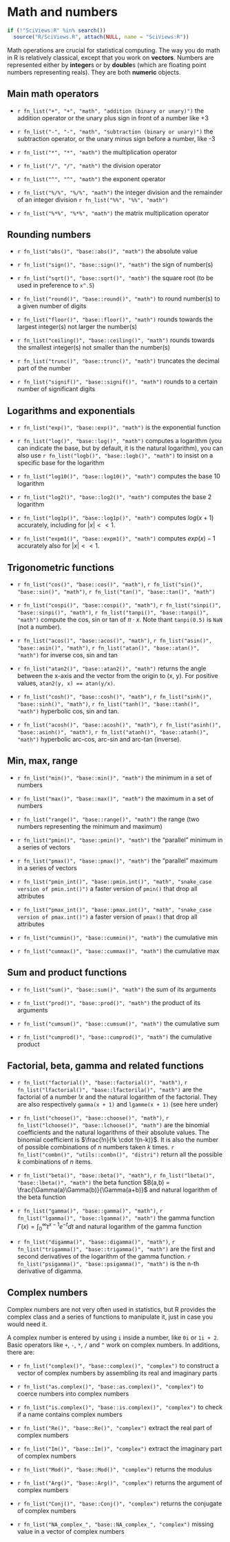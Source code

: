 # Math and numbers

```r
if (!"SciViews:R" %in% search())
  source("R/SciViews.R", attach(NULL, name = "SciViews:R"))
```

Math operations are crucial for statistical computing. The way you do math in R is relatively classical, except that you work on **vectors**. Numbers are represented either by **integer**s or by **double**s (which are floating point numbers representing reals). They are both **numeric** objects.

## Main math operators

-   `r fn_list("+", "+", "math", "addition (binary or unary)")` the addition operator or the unary plus sign in front of a number like +3

-   `r fn_list("-", "-", "math", "subtraction (binary or unary)")` the subtraction operator, or the unary minus sign before a number, like -3

-   `r fn_list("*", "*", "math")` the multiplication operator

-   `r fn_list("/", "/", "math")` the division operator

-   `r fn_list("^", "^", "math")` the exponent operator

-   `r fn_list("%/%", "%/%", "math")` the integer division and the remainder of an integer division `r fn_list("%%", "%%", "math")`

-   `r fn_list("%*%", "%*%", "math")` the matrix multiplication operator

## Rounding numbers

-   `r fn_list("abs()", "base::abs()", "math")` the absolute value

-   `r fn_list("sign()", "base::sign()", "math")` the sign of number(s)

-   `r fn_list("sqrt()", "base::sqrt()", "math")` the square root (to be used in preference to `x^.5`)

-   `r fn_list("round()", "base::round()", "math")` to round number(s) to a given number of digits

-   `r fn_list("floor()", "base::floor()", "math")` rounds towards the largest integer(s) not larger the number(s)

-   `r fn_list("ceiling()", "base::ceiling()", "math")` rounds towards the smallest integer(s) not smaller than the number(s)

-   `r fn_list("trunc()", "base::trunc()", "math")` truncates the decimal part of the number

-   `r fn_list("signif()", "base::signif()", "math")` rounds to a certain number of significant digits

## Logarithms and exponentials

-   `r fn_list("exp()", "base::exp()", "math")` is the exponential function

-   `r fn_list("log()", "base::log()", "math")` computes a logarithm (you can indicate the base, but by default, it is the natural logarithm), you can also use `r fn_list("logb()", "base::logb()", "math")` to insist on a specific base for the logarithm

-   `r fn_list("log10()", "base::log10()", "math")` computes the base 10 logarithm

-   `r fn_list("log2()", "base::log2()", "math")` computes the base 2 logarithm

-   `r fn_list("log1p()", "base::log1p()", "math")` computes $log(x + 1)$ accurately, including for $|x| << 1$.

-   `r fn_list("expm1()", "base::expm1()", "math")` computes $exp(x) - 1$ accurately also for $|x| << 1$.

## Trigonometric functions

-   `r fn_list("cos()", "base::cos()", "math")`, `r fn_list("sin()", "base::sin()", "math")`, `r fn_list("tan()", "base::tan()", "math")`

-   `r fn_list("cospi()", "base::cospi()", "math")`, `r fn_list("sinpi()", "base::sinpi()", "math")`, `r fn_list("tanpi()", "base::tanpi()", "math")` compute the cos, sin or tan of $\pi \cdot x$. Note thant `tanpi(0.5)` is `NaN` (not a number).

-   `r fn_list("acos()", "base::acos()", "math")`, `r fn_list("asin()", "base::asin()", "math")`, `r fn_list("atan()", "base::atan()", "math")` for inverse cos, sin and tan

-   `r fn_list("atan2()", "base::atan2()", "math")` returns the angle between the x-axis and the vector from the origin to (x, y). For positive values, `atan2(y, x) == atan(y/x)`.

-   `r fn_list("cosh()", "base::cosh()", "math")`, `r fn_list("sinh()", "base::sinh()", "math")`, `r fn_list("tanh()", "base::tanh()", "math")` hyperbolic cos, sin and tan.

-   `r fn_list("acosh()", "base::acosh()", "math")`, `r fn_list("asinh()", "base::asinh()", "math")`, `r fn_list("atanh()", "base::atanh()", "math")` hyperbolic arc-cos, arc-sin and arc-tan (inverse).

## Min, max, range

-   `r fn_list("min()", "base::min()", "math")` the minimum in a set of numbers

-   `r fn_list("max()", "base::max()", "math")` the maximum in a set of numbers

-   `r fn_list("range()", "base::range()", "math")` the range (two numbers representing the minimum and maximum)

-   `r fn_list("pmin()", "base::pmin()", "math")` the "parallel" minimum in a series of vectors

-   `r fn_list("pmax()", "base::pmax()", "math")` the "parallel" maximum in a series of vectors

-   `r fn_list("pmin_int()", "base::pmin.int()", "math", "snake_case version of pmin.int()")` a faster version of `pmin()` that drop all attributes

-   `r fn_list("pmax_int()", "base::pmax.int()", "math", "snake_case version of pmax.int()")` a faster version of `pmax()` that drop all attributes

-   `r fn_list("cummin()", "base::cummin()", "math")` the cumulative min

-   `r fn_list("cummax()", "base::cummax()", "math")` the cumulative max

## Sum and product functions

-   `r fn_list("sum()", "base::sum()", "math")` the sum of its arguments

-   `r fn_list("prod()", "base::prod()", "math")` the product of its arguments

-   `r fn_list("cumsum()", "base::cumsum()", "math")` the cumulative sum

-   `r fn_list("cumprod()", "base::cumprod()", "math")` the cumulative product

## Factorial, beta, gamma and related functions

-   `r fn_list("factorial()", "base::factorial()", "math")`, `r fn_list("lfactorial()", "base::lfactorila()", "math")` are the factorial of a number $!x$ and the natural logarithm of the factorial. They are also respectively `gamma(x + 1)` and `lgamme(x + 1)` (see here under)

-   `r fn_list("choose()", "base::choose()", "math")`, `r fn_list("lchoose()", "base::lchoose()", "math")` are the binomial coefficients and the natural logarithms of their absolute values. The binomial coefficient is $\frac{!n}{!k \cdot !(n-k)}$. It is also the number of possible combinations of *n* numbers taken $k$ times. `r fn_list("combn()", "utils::combn()", "distri")` return all the possible *k* combinations of *n* items.

-   `r fn_list("beta()", "base::beta()", "math")`, `r fn_list("lbeta()", "base::lbeta()", "math")` the beta function $B(a,b) = \frac{\Gamma(a)\Gamma(b)}{\Gamma(a+b)}$ and natural logarithm of the beta function

-   `r fn_list("gamma()", "base::gamma()", "math")`, `r fn_list("lgamma()", "base::lgamma()", "math")` the gamma function $\Gamma(x) = \int_0^\infty t^{x-1} e^{-t} dt$ and natural logarithm of the gamma function

-   `r fn_list("digamma()", "base::digamma()", "math")`, `r fn_list("trigamma()", "base::trigamma()", "math")` are the first and second derivatives of the logarithm of the gamma function. `r fn_list("psigamma()", "base::psigamma()", "math")` is the n-th derivative of digamma.

## Complex numbers

Complex numbers are not very often used in statistics, but R provides the complex class and a series of functions to manipulate it, just in case you would need it.

A complex number is entered by using `i` inside a number, like `0i` or `1i + 2`. Basic operators like `+`, `-`, `*`, `/` and `^` work on complex numbers. In additions, there are:

-   `r fn_list("complex()", "base::complex()", "complex")` to construct a vector of complex numbers by assembling its real and imaginary parts

-   `r fn_list("as.complex()", "base::as.complex()", "complex")` to coerce numbers into complex numbers

-   `r fn_list("is.complex()", "base::is.complex()", "complex")` to check if a name contains complex numbers

-   `r fn_list("Re()", "base::Re()", "complex")` extract the real part of complex numbers

-   `r fn_list("Im()", "base::Im()", "complex")` extract the imaginary part of complex numbers

-   `r fn_list("Mod()", "base::Mod()", "complex")` returns the modulus

-   `r fn_list("Arg()", "base::Arg()", "complex")` returns the argument of complex numbers

-   `r fn_list("Conj()", "base::Conj()", "complex")` returns the conjugate of complex numbers

-   `r fn_list("NA_complex_", "base::NA_complex_", "complex")` missing value in a vector of complex numbers
